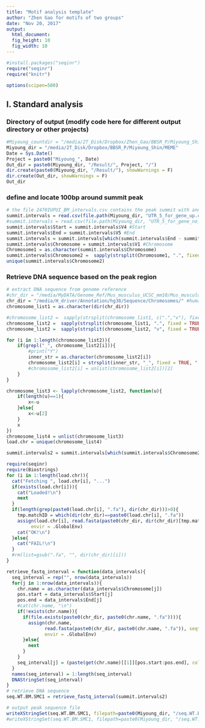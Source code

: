 ```yaml
---
title: "Motif analysis template"
author: "Zhen Gao for motifs of two groups"
date: "Nov 20, 2017"
output: 
  html_document: 
  fig_height: 10
  fig_width: 10
---
```


```r

#install.packages("seqinr")
require("seqinr")
require("knitr")

options(scipen=500)
```


## I. Standard analysis

### Directory of output (modify code here for different output directory or other projects)
  
```r
#Miyoung_countdir = "/media/2T_Disk/Dropbox/Zhen_Gao/BBSR_P/Miyoung_Shin/Count/"
Miyoung_dir = "/media/2T_Disk/Dropbox/BBSR_P/Miyoung_Shin/MEME"
Date = Sys.Date()
Project = paste0("Miyoung_", Date)
Out_dir = paste0(Miyoung_dir, "/Result/", Project, "/")
dir.create(paste0(Miyoung_dir, "/Result/"), showWarnings = F)
dir.create(Out_dir, showWarnings = F)
Out_dir
```

### define and locate 100bp around summit peak

```r
# the file 2470IUPUI_BM_intervals.csv contains the peak summit with annotation for all samples
summit.intervals = read.csv(file.path(Miyoung_dir, "UTR_5_for_gene_up.csv"), header = T, check.names = F)
#summit.intervals = read.csv(file.path(Miyoung_dir, "UTR_5_for_gene_no_change.csv"), header = T, check.names = F)
summit.intervals$Start = summit.intervals$V4 #Start
summit.intervals$End = summit.intervals$V5 #End
summit.intervals = summit.intervals[which(summit.intervals$End - summit.intervals$Start > 8),] # the length > 8 for MEME motif length
summit.intervals$Chromosome = summit.intervals$V1 #Chromosome
Chromosome1 = as.character(summit.intervals$Chromosome)
summit.intervals$Chromosome2 =  sapply(strsplit(Chromosome1, ".", fixed = TRUE), "[", 1)  # dot needs specail treatment
unique(summit.intervals$Chromosome2)
```
### Retrieve DNA sequence based on the peak region

```r
# extract DNA sequence from genome reference
#chr_dir = "/media/MyDATA/Genome_Ref/Mus_musculus_UCSC_mm10/Mus_musculus/UCSC/mm10/Sequence/Chromosomes/" $$$$$
chr_dir = "/media/H_driver/Annotation/hg38/Sequence/Chromosomes/" #human by ZG
chromosome_list1 = as.character(dir(chr_dir))

#chromosome_list2 =  sapply(strsplit(chromosome_list1, c(".","v"), fixed = TRUE), "[", 1)  # dot needs specail treatment
chromosome_list2 =  sapply(strsplit(chromosome_list1, ".", fixed = TRUE), "[", 1)  # dot needs specail treatment
chromosome_list2 =  sapply(strsplit(chromosome_list2, "v", fixed = TRUE), "[", 1)  # dot needs specail treatment

for (i in 1:length(chromosome_list2)){
    if(grepl("_", chromosome_list2[i])){
        #print("Y") 
        inner_str = as.character(chromosome_list2[i])
        chromosome_list2[i] = strsplit(inner_str, "_", fixed = TRUE, "[[", 2)  
        #chromosome_list2[i] = unlist(chromosome_list2[i])[2]
    }
}

chromosome_list3 <- lapply(chromosome_list2, function(u){
    if(length(u)==1){
        x<-u    
    }else{
        x<-u[2]        
    }
    x    
})
chromosome_list4 = unlist(chromosome_list3)
load.chr = unique(chromosome_list4)

summit.intervals2 = summit.intervals[which(summit.intervals$Chromosome2  %in% chromosome_list4),]

require(seqinr)
require(Biostrings)
for (i in 1:length(load.chr)){
  cat("Fetching ", load.chr[i], "...")  
  if(exists(load.chr[i])){
    cat("Loaded!\n")
    next
  }
  if(length(grep(paste0(load.chr[i], ".fa"), dir(chr_dir)))>0){
    tmp.matchID = which(dir(chr_dir)==paste0(load.chr[i], ".fa"))
    assign(load.chr[i], read.fasta(paste0(chr_dir, dir(chr_dir)[tmp.matchID]), seqtype="DNA"), 
         envir = .GlobalEnv)
    cat("OK!\n")
  }else{
    cat("FAIL!\n")
  }
  #rm(list=gsub(".fa", "", dir(chr_dir)[i]))
}

retrieve_fastq_interval = function(data_intervals){
  seq_interval = rep("", nrow(data_intervals))
  for(j in 1:nrow(data_intervals)){
    chr.name = as.character(data_intervals$Chromosome[j])
    pos.start = data_intervals$Start[j]
    pos.end = data_intervals$End[j]
    #cat(chr.name, "\n")
    if(!exists(chr.name)){
      if(file.exists(paste0(chr_dir, paste0(chr.name, ".fa")))){
        assign(chr.name, 
              read.fasta(paste0(chr_dir, paste0(chr.name, ".fa")), seqtype="DNA"), 
              envir = .GlobalEnv)
      }else{
        next
      }
    }
    seq_interval[j] = (paste(get(chr.name)[[1]][pos.start:pos.end], collapse = ""))
  }
  names(seq_interval) = 1:length(seq_interval)
  DNAStringSet(seq_interval)
}
# retrieve DNA sequence
seq.WT.BM.SMC1 = retrieve_fastq_interval(summit.intervals2)

# output peak sequence file
writeXStringSet(seq.WT.BM.SMC1, filepath=paste0(Miyoung_dir, "/seq.WT.BM.SMC1.summit_up.txt"),  append=FALSE,compress=FALSE, compression_level=NA, format="fasta")
#writeXStringSet(seq.WT.BM.SMC1, filepath=paste0(Miyoung_dir, "/seq.WT.BM.SMC1.summit_no_change.txt"), append=FALSE,compress=FALSE, compression_level=NA, format="fasta")
```